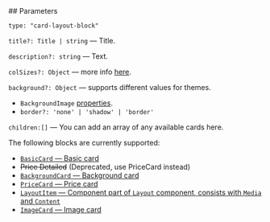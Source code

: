 

<Meta of={CardLayoutStories} />
<StoryTemplate>
## Parameters

`type: "card-layout-block"`

`title?: Title | string` — Title.

`description?: string` — Text.

`colSizes?: Object` — more info [here](?path=/docs/documentation-types--docs#colsizes).

`background?: Object` — supports different values for themes.
- `BackgroundImage` [properties](?path=/docs/components-pics-video-datalens-backgroundimage--docs).
- `border?: 'none' | 'shadow' | 'border'`

`children:[]` — You can add an array of any available cards here.

The following blocks are currently supported:

- [`BasicCard` — Basic card](?path=/docs/components-cards-basiccard--default)
- <s>Price Detailed</s> (Deprecated, use PriceCard instead)
- [`BackgroundCard` — Background card](?path=/docs/components-cards-backgroundcard--default)
- [`PriceCard` — Price card](?path=/docs/components-cards-pricecard--default)
- [`LayoutItem` — Component part of `Layout` component, consists with `Media` and `Content`](?path=/docs/components-cards-layoutitem--default)
- [`ImageCard` — Image card](?path=/docs/components-cards-imagecard--default)
</StoryTemplate>
